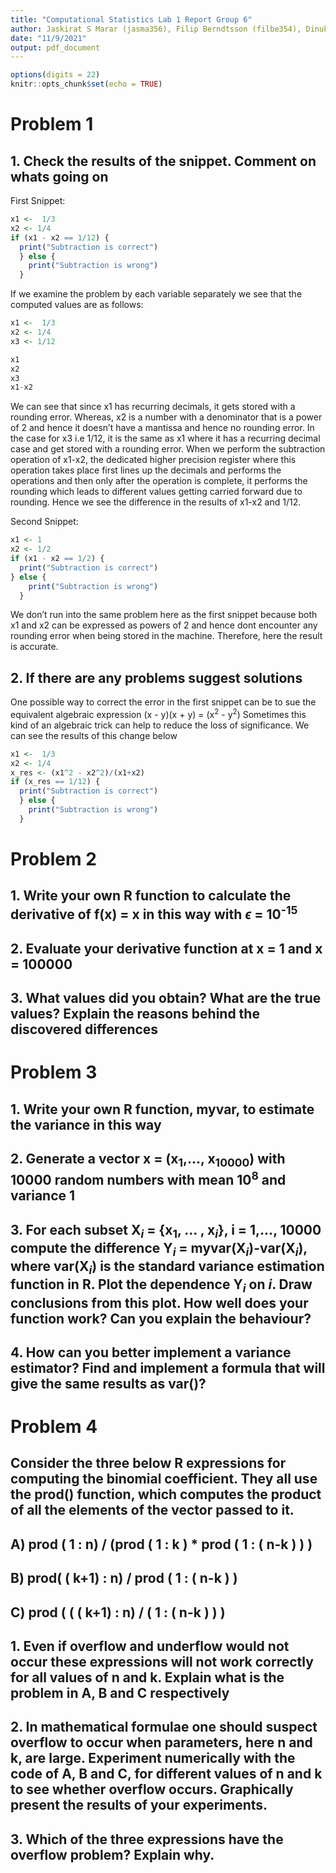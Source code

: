 ```yaml
---
title: "Computational Statistics Lab 1 Report Group 6"
author: Jaskirat S Marar (jasma356), Filip Berndtsson (filbe354), Dinuke Jayaweera (dinja628), Raja Uzair Saeed (rajsa233), Mucahit Sahin (mucsa806)
date: "11/9/2021"
output: pdf_document
---
```


```r
options(digits = 22)
knitr::opts_chunk$set(echo = TRUE)
```

# Problem 1

## 1. Check the results of the snippet. Comment on whats going on

First Snippet:
```r
x1 <-  1/3
x2 <- 1/4
if (x1 - x2 == 1/12) {
  print("Subtraction is correct") 
  } else {
    print("Subtraction is wrong")
  }
```

If we examine the problem by each variable separately we see that the computed values are as follows:

```r
x1 <-  1/3
x2 <- 1/4
x3 <- 1/12

x1
x2
x3
x1-x2
```

We can see that since x1 has recurring decimals, it gets stored with a rounding error. Whereas, x2 is a number with a denominator that is a power of 2 and hence it doesn't have a mantissa and hence no rounding error. In the case for x3 i.e 1/12, it is the same as x1 where it has a recurring decimal case and get stored with a rounding error. When we perform the subtraction operation of x1-x2, the dedicated higher precision register where this operation takes place first lines up the decimals and performs the operations and then only after the operation is complete, it performs the rounding which leads to different values getting carried forward due to rounding. Hence we see the difference in the results of x1-x2 and 1/12.

Second Snippet:
```r
x1 <- 1
x2 <- 1/2
if (x1 - x2 == 1/2) {
  print("Subtraction is correct") 
} else {
    print("Subtraction is wrong") 
  }

```

We don't run into the same problem here as the first snippet because both x1 and  x2 can be expressed as powers of 2 and hence dont encounter any rounding error when being stored in the machine. Therefore, here the result is accurate.

## 2. If there are any problems suggest solutions

One possible way to correct the error in the first snippet can be to sue the equivalent algebraic expression (x - y)(x + y) = (x^2^ - y^2^) Sometimes this kind of an algebraic trick can help to reduce the loss of significance. We can see the results of this change below

```r
x1 <-  1/3
x2 <- 1/4
x_res <- (x1^2 - x2^2)/(x1+x2)
if (x_res == 1/12) {
  print("Subtraction is correct") 
  } else {
    print("Subtraction is wrong")
  }
```


# Problem 2

## 1. Write your own R function to calculate the derivative of f(x) = x in this way with $\epsilon$ = 10^-15^

## 2. Evaluate your derivative function at x = 1 and x = 100000

## 3. What values did you obtain? What are the true values? Explain the reasons behind the discovered differences

# Problem 3

## 1. Write your own R function, myvar, to estimate the variance in this way

## 2. Generate a vector x = (x~1~,..., x~10000~) with 10000 random numbers with mean 10^8^ and variance 1

## 3. For each subset X~*i*~ = {x~1~, ... , x~*i*~}, i = 1,..., 10000 compute the difference Y~*i*~ = myvar(X~*i*~)-var(X~*i*~), where var(X~*i*~) is the standard variance estimation function in R. Plot the dependence Y~*i*~ on *i*. Draw conclusions from this plot. How well does your function work? Can you explain the behaviour?

## 4. How can you better implement a variance estimator? Find and implement a formula that will give the same results as var()?

# Problem 4

## Consider the three below R expressions for computing the binomial coefficient. They all use the prod() function, which computes the product of all the elements of the vector passed to it.
## A) prod ( 1 : n) / (prod ( 1 : k ) * prod ( 1 : ( n-k ) ) )
## B) prod( ( k+1) : n) / prod ( 1 : ( n-k ) )
## C) prod ( ( ( k+1) : n) / ( 1 : ( n-k ) ) )

## 1. Even if overflow and underflow would not occur these expressions will not work correctly for all values of n and k. Explain what is the problem in A, B and C respectively

## 2. In mathematical formulae one should suspect overflow to occur when parameters, here n and k, are large. Experiment numerically with the code of A, B and C, for different values of n and k to see whether overflow occurs. Graphically present the results of your experiments.

## 3. Which of the three expressions have the overflow problem? Explain why.